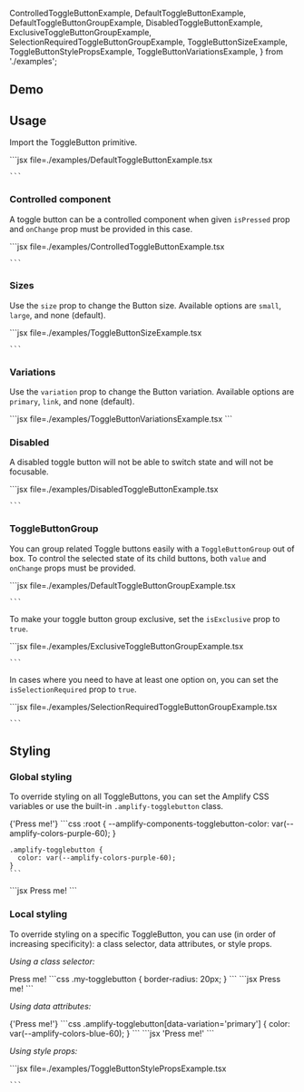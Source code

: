 
  ControlledToggleButtonExample,
  DefaultToggleButtonExample,
  DefaultToggleButtonGroupExample,
  DisabledToggleButtonExample,
  ExclusiveToggleButtonGroupExample,
  SelectionRequiredToggleButtonGroupExample,
  ToggleButtonSizeExample,
  ToggleButtonStylePropsExample,
  ToggleButtonVariationsExample,
} from './examples';

## Demo

<ToggleButtonDemo />

## Usage

Import the ToggleButton primitive.

<Example>
  <DefaultToggleButtonExample />
  <ExampleCode>
    ```jsx file=./examples/DefaultToggleButtonExample.tsx

    ```

  </ExampleCode>
</Example>

### Controlled component

A toggle button can be a controlled component when given `isPressed` prop and `onChange` prop must be provided in this case.

<Example>
  <ControlledToggleButtonExample />
  <ExampleCode>
    ```jsx file=./examples/ControlledToggleButtonExample.tsx

    ```

  </ExampleCode>
</Example>

### Sizes

Use the `size` prop to change the Button size. Available options are `small`, `large`, and none (default).

<Example>
  <ToggleButtonSizeExample />
  <ExampleCode>
    ```jsx file=./examples/ToggleButtonSizeExample.tsx

    ```

  </ExampleCode>
</Example>

### Variations

Use the `variation` prop to change the Button variation. Available options are `primary`, `link`, and none (default).

<Example>
  <ToggleButtonVariationsExample />

  <ExampleCode>
    ```jsx file=./examples/ToggleButtonVariationsExample.tsx
    ```
  </ExampleCode>
</Example>

### Disabled

A disabled toggle button will not be able to switch state and will not be focusable.

<Example>
  <DisabledToggleButtonExample />
  <ExampleCode>
    ```jsx file=./examples/DisabledToggleButtonExample.tsx

    ```

  </ExampleCode>
</Example>

### ToggleButtonGroup

You can group related Toggle buttons easily with a `ToggleButtonGroup` out of box. To control the selected state of its child buttons, both `value` and `onChange` props must be provided.

<Example>
  <DefaultToggleButtonGroupExample />
  <ExampleCode>
    ```jsx file=./examples/DefaultToggleButtonGroupExample.tsx

    ```

  </ExampleCode>
</Example>

To make your toggle button group exclusive, set the `isExclusive` prop to `true`.

<Example>
  <ExclusiveToggleButtonGroupExample />
  <ExampleCode>
    ```jsx file=./examples/ExclusiveToggleButtonGroupExample.tsx

    ```

  </ExampleCode>
</Example>

In cases where you need to have at least one option on, you can set the `isSelectionRequired` prop to `true`.

<Example>
  <SelectionRequiredToggleButtonGroupExample />
  <ExampleCode>
    ```jsx file=./examples/SelectionRequiredToggleButtonGroupExample.tsx

    ```

  </ExampleCode>
</Example>

## Styling

### Global styling

To override styling on all ToggleButtons, you can set the Amplify CSS variables or use the built-in `.amplify-togglebutton` class.

<Example>
  <ToggleButton className="my-togglebutton-global">{'Press me!'}</ToggleButton>
  <ExampleCode>
    ```css
    :root {
      --amplify-components-togglebutton-color: var(--amplify-colors-purple-60);
    }

    .amplify-togglebutton {
      color: var(--amplify-colors-purple-60);
    }
    ```

  </ExampleCode>

  <ExampleCode>
    ```jsx
    <ToggleButton className="my-togglebutton-global">Press me!</ToggleButton>
    ```

  </ExampleCode>
</Example>

### Local styling

To override styling on a specific ToggleButton, you can use (in order of increasing specificity): a class selector, data attributes, or style props.

_Using a class selector:_

<Example>
  <ToggleButton className="my-togglebutton">Press me!</ToggleButton>
  <ExampleCode>
    ```css
    .my-togglebutton {
      border-radius: 20px;
    }
    ```

  </ExampleCode>

  <ExampleCode>
    ```jsx
    <ToggleButton className="my-togglebutton">Press me!</ToggleButton>
    ```

  </ExampleCode>
</Example>

_Using data attributes:_

<Example>
  <ToggleButton className="my-togglebutton-data-attribute" variation="primary">
    {'Press me!'}
  </ToggleButton>
  <ExampleCode>
    ```css
    .amplify-togglebutton[data-variation='primary'] {
      color: var(--amplify-colors-blue-60);
    }
    ```

  </ExampleCode>

  <ExampleCode>
    ```jsx
    <ToggleButton className="my-togglebutton-data-attribute" variation="primary">
      'Press me!'
    </ToggleButton>
    ```

  </ExampleCode>
</Example>

_Using style props:_

<Example>
  <ToggleButtonStylePropsExample />
  <ExampleCode>
    ```jsx file=./examples/ToggleButtonStylePropsExample.tsx

    ```

  </ExampleCode>
</Example>
